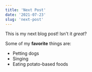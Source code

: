 ```yaml
---
title: 'Next Post'
date: '2021-07-23'
slug: 'next-post'
---
```


This is my next blog post! Isn't it _great_?

Some of my **favorite** things are:

- Petting dogs
- Singing
- Eating potato-based foods
